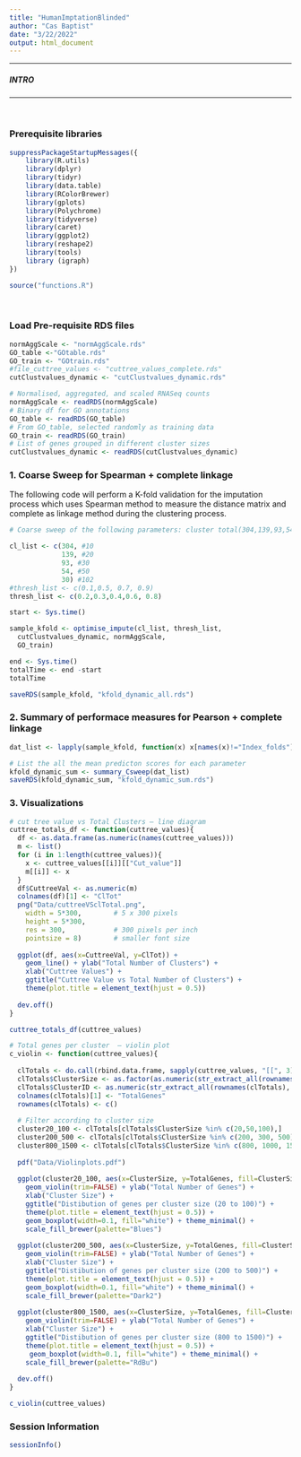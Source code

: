 ```yaml
---
title: "HumanImptationBlinded"
author: "Cas Baptist"
date: "3/22/2022"
output: html_document
---
```


***

##### INTRO
***

</br>

### Prerequisite libraries

```r

suppressPackageStartupMessages({
    library(R.utils)
    library(dplyr)
    library(tidyr)
    library(data.table)
    library(RColorBrewer)
    library(gplots)
    library(Polychrome)
    library(tidyverse)
    library(caret)
    library(ggplot2)
    library(reshape2)
    library(tools)
    library (igraph)
})

source("functions.R")

```

</br>

### Load Pre-requisite RDS files 

```r

normAggScale <- "normAggScale.rds"
GO_table <-"GOtable.rds"
GO_train <- "GOtrain.rds"
#file_cuttree_values <- "cuttree_values_complete.rds"
cutClustvalues_dynamic <- "cutClustvalues_dynamic.rds"

# Normalised, aggregated, and scaled RNASeq counts
normAggScale <- readRDS(normAggScale)
# Binary df for GO annotations 
GO_table <- readRDS(GO_table)
# From GO_table, selected randomly as training data
GO_train <- readRDS(GO_train)
# List of genes grouped in different cluster sizes
cutClustvalues_dynamic <- readRDS(cutClustvalues_dynamic)

```

### 1. Coarse Sweep for Spearman + complete linkage 
The following code will perform a K-fold validation for the imputation 
process which uses Spearman method to measure the distance matrix and 
complete as linkage method during the clustering process. 

```r
# Coarse sweep of the following parameters: cluster total(304,139,93,54,30) and thresholds (0.1 to 0.9). The comments next to the cluster size in cl_list is the minumum cluster size used in the dynamic tree cut. These values are saved in the cuttree_values variable. 

cl_list <- c(304, #10
             139, #20
             93, #30
             54, #50
             30) #102
#thresh_list <- c(0.1,0.5, 0.7, 0.9)
thresh_list <- c(0.2,0.3,0.4,0.6, 0.8)

start <- Sys.time()

sample_kfold <- optimise_impute(cl_list, thresh_list, 
  cutClustvalues_dynamic, normAggScale,
  GO_train)

end <- Sys.time()
totalTime <- end -start
totalTime

saveRDS(sample_kfold, "kfold_dynamic_all.rds")

```

### 2. Summary of performace measures for Pearson + complete linkage

```r

dat_list <- lapply(sample_kfold, function(x) x[names(x)!="Index_folds"])

# List the all the mean predicton scores for each parameter 
kfold_dynamic_sum <- summary_Csweep(dat_list)
saveRDS(kfold_dynamic_sum, "kfold_dynamic_sum.rds")

```

### 3. Visualizations

```r

# cut tree value vs Total Clusters – line diagram
cuttree_totals_df <- function(cuttree_values){
  df <- as.data.frame(as.numeric(names(cuttree_values)))
  m <- list()
  for (i in 1:length(cuttree_values)){
    x <- cuttree_values[[i]][["Cut_value"]]
    m[[i]] <- x
  }
  df$CuttreeVal <- as.numeric(m)
  colnames(df)[1] <- "ClTot"
  png("Data/cuttreeVSclTotal.png",
    width = 5*300,        # 5 x 300 pixels
    height = 5*300,
    res = 300,            # 300 pixels per inch
    pointsize = 8)        # smaller font size
  
  ggplot(df, aes(x=CuttreeVal, y=ClTot)) +
    geom_line() + ylab("Total Number of Clusters") +
    xlab("Cuttree Values") +
    ggtitle("Cuttree Value vs Total Number of Clusters") +
    theme(plot.title = element_text(hjust = 0.5))
  
  dev.off()
}

cuttree_totals_df(cuttree_values)

# Total genes per cluster  – violin plot
c_violin <- function(cuttree_values){
  
  clTotals <- do.call(rbind.data.frame, sapply(cuttree_values, "[[", 3))
  clTotals$ClusterSize <- as.factor(as.numeric(str_extract_all(rownames(clTotals), "^[:digit:]*(?=.)")))
  clTotals$ClusterID <- as.numeric(str_extract_all(rownames(clTotals), "(?=.)\\d+$"))
  colnames(clTotals)[1] <- "TotalGenes"
  rownames(clTotals) <- c()
  
  # Filter according to cluster size
  cluster20_100 <- clTotals[clTotals$ClusterSize %in% c(20,50,100),]
  cluster200_500 <- clTotals[clTotals$ClusterSize %in% c(200, 300, 500),]
  cluster800_1500 <- clTotals[clTotals$ClusterSize %in% c(800, 1000, 1500),]
  
  pdf("Data/Violinplots.pdf")
  
  ggplot(cluster20_100, aes(x=ClusterSize, y=TotalGenes, fill=ClusterSize)) +
    geom_violin(trim=FALSE) + ylab("Total Number of Genes") +
    xlab("Cluster Size") +
    ggtitle("Distibution of genes per cluster size (20 to 100)") +
    theme(plot.title = element_text(hjust = 0.5)) +
    geom_boxplot(width=0.1, fill="white") + theme_minimal() +
    scale_fill_brewer(palette="Blues")
    
  ggplot(cluster200_500, aes(x=ClusterSize, y=TotalGenes, fill=ClusterSize)) +
    geom_violin(trim=FALSE) + ylab("Total Number of Genes") +
    xlab("Cluster Size") +
    ggtitle("Distibution of genes per cluster size (200 to 500)") +
    theme(plot.title = element_text(hjust = 0.5)) +
    geom_boxplot(width=0.1, fill="white") + theme_minimal() +
    scale_fill_brewer(palette="Dark2")
  
  ggplot(cluster800_1500, aes(x=ClusterSize, y=TotalGenes, fill=ClusterSize)) +
    geom_violin(trim=FALSE) + ylab("Total Number of Genes") +
    xlab("Cluster Size") +
    ggtitle("Distibution of genes per cluster size (800 to 1500)") +
    theme(plot.title = element_text(hjust = 0.5)) +
     geom_boxplot(width=0.1, fill="white") + theme_minimal() + 
    scale_fill_brewer(palette="RdBu")
  
  dev.off()
}

c_violin(cuttree_values) 


```

### Session Information 

```r

sessionInfo()

```
